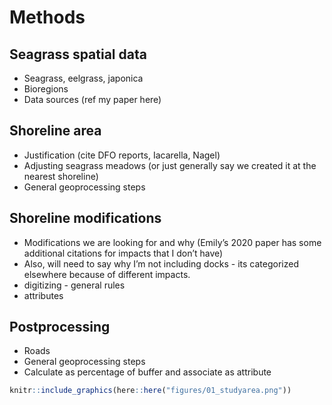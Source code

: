 # Methods

## Seagrass spatial data

- Seagrass, eelgrass, japonica
- Bioregions
- Data sources (ref my paper here)

## Shoreline area

- Justification (cite DFO reports, Iacarella, Nagel)
- Adjusting seagrass meadows (or just generally say we created it at the nearest shoreline)
- General geoprocessing steps

## Shoreline modifications

- Modifications we are looking for and why (Emily's 2020 paper has some additional citations for impacts that I don't have)
- Also, will need to say why I'm not including docks - its categorized elsewhere because of different impacts.
- digitizing - general rules
- attributes

## Postprocessing

- Roads
- General geoprocessing steps
- Calculate as percentage of buffer and associate as attribute

```r
knitr::include_graphics(here::here("figures/01_studyarea.png"))
```

